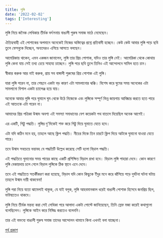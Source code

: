 ```yaml
---
title: লুঙ্গি
date: '2022-02-02'
tags: ['Interesting']
---
```


লুঙ্গি নিয়ে জনৈক লেখিকার তীর্যক ভর্ৎসনায় বাঙালী পুরুষ সমাজ মাঠে নেমেছেন। 

ঐতিহ্যবাহী এই পোশাকের অপমানে অনেকেই নিজের অস্তিত্বের প্রশ্নে প্রতিবাদী হচ্ছেন। কেউ কেউ আবার লুঙ্গি পড়ে ছবি তুলে ফেসবুকে দিচ্ছেন, অন্যদেরও এগিয়ে আসতে বলছেন। 

আমেরিকায় থাকেন, এমন একজন জানালেন, লুঙ্গি তার প্রিয় পোশাক, যদিও তার লুঙ্গি নেই। আমেরিকা থেকে কোথায় লুঙ্গি কেনা যায় সেই তথ্য চেয়ে সাহায্য চাচ্ছেন। লুঙ্গি পরে ছবি তুলে তিনিও এই আন্দোলনে সামিল হতে চান।

স্বীকার করুক আর নাই করুক, প্রায় সব বাঙ্গালী পুরুষের প্রিয় পোশাক এই লুঙ্গি। 

যারা লুঙ্গি পরেন না, তার পেছনে একটা বড় কারণ এটা সামলানোর ঝক্কি। বিশেষ করে ঘুমের সময় অনেকের এটা সামলানো বিশাল একটা চ্যালেঞ্জ হয়ে যায়। 

অনেকে আবার লুঙ্গি পরে ঘুমালে ঘুম থেকে উঠে নিজেকে এবং লুঙ্গিকে সম্পূর্ণ ভিন্ন জায়গায় আবিষ্কার করতে হতে পারে এই আতংকে এটা পরেন না।

আমাদের প্রিয় পত্রিকা উন্মাদ অবশ্য এই সমস্যা সমাধানের বেশ কয়েকটা পথ বাতলে দিয়েছিল অনেক আগেই।

এর একটি, গিট্টু পদ্ধতি। লুঙ্গির দু'দিকেই শক্ত করে গিট্টু দিয়ে ঘুমাতে যেতে হবে।

এটা যদি কঠিন মনে হয়, তাহলে আছে ক্লিপ পদ্ধতি। নীচের দিকে তিন চারটে ক্লিপ দিয়ে আটকে ঘুমানো যাওয়া যেতে পারে।

তবে উন্মাদ সবচেয়ে ভয়াবহ যে পদ্ধতিটি উল্লেখ করেছে সেটি হলো বিড়াল পদ্ধতি।

এই পদ্ধতিতে ঘুমানোর সময় পায়ের কাছে একটি প্রশিক্ষিত বিড়াল রাখা হবে। বিড়াল লুঙ্গি পাহারা দেবে। কোন কারণে লুঙ্গি বেকায়দায় চলে গেলে বিড়াল লুঙ্গিকে ঠিক স্থানে এনে দেবে। 

তবে এই পদ্ধতিতে সতর্কীকরণ করা হয়েছে, বিড়াল যদি কোন কিছুকে ইঁদুর মনে করে ঝাঁপিয়ে পড়ে দুর্ঘটনা ঘটনা ঘটায় তাহলে উন্মাদ দায়ী থাকবেনা!

লুঙ্গি পরা নিয়ে যতো ঝামেলাই থাকুক, যে যাই বলুক, লুঙ্গি আহবমানকাল ধরেই বাঙালী পোশাক হিসেবে জনপ্রিয় ছিল, ভবিষ্যতেও থাকবে।

লুঙ্গি নিয়ে তীর্যক মন্তব্য করা সেই লেখিকা পরে আলাদা একটা পোস্টে জানিয়েছেন, তিনি স্রেফ মজা করেই কথাগুলো বলেছিলেন। লুঙ্গিকে আইন করে নিষিদ্ধ করতেও বলেননি।

তার এই বক্তব্যে বাঙালী পুরুষ সমাজ তাদের আন্দোলন থামাবে কিনা এখনই বলা যাচ্ছেনা।

[পূর্ব প্রকাশ](https://www.facebook.com/ashraful.alam/posts/10157965343785583)
